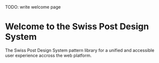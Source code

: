 
<Meta
  title="Welcome"
/>

<div
  style={{
    margin: '0 0 1rem',
    padding: '1rem',
    background: 'red',
    fontWeight: 'bold',
    color: 'white',
  }}
>
  TODO: write welcome page
</div>

# Welcome to the Swiss Post Design System

The Swiss Post Design System pattern library for a unified and accessible user experience accross the web platform.
